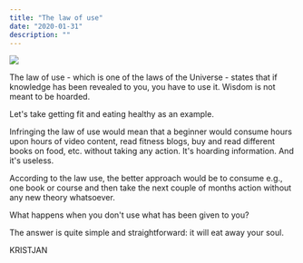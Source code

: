 ```yaml
---
title: "The law of use"
date: "2020-01-31"
description: ""
---
```


![](matt-alaniz-jbaxoX-sm8s-unsplash.jpg)

The law of use - which is one of the laws of the Universe - states that if knowledge has been revealed to you, you have to use it. Wisdom is not meant to be hoarded.

Let's take getting fit and eating healthy as an example.

Infringing the law of use would mean that a beginner would consume hours upon hours of video content, read fitness blogs, buy and read different books on food, etc. without taking any action. It's hoarding information. And it's useless.

According to the law use, the better approach would be to consume e.g., one book or course and then take the next couple of months action without any new theory whatsoever.

What happens when you don't use what has been given to you?

The answer is quite simple and straightforward: it will eat away your soul.

KRISTJAN
